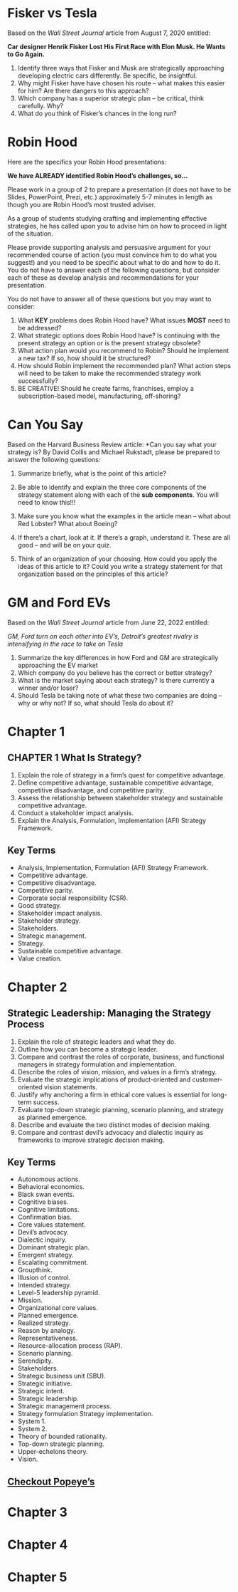 # Fisker vs Tesla

Based on the *Wall Street Journal* article from August 7, 2020 entitled:

**Car designer Henrik Fisker Lost His First Race with Elon Musk.  He Wants to Go Again.**

1. Identify three ways that Fisker and Musk are strategically approaching developing electric cars differently.   Be specific, be insightful.
2. Why might Fisker have have chosen his route – what makes this easier for him?  Are there dangers to this approach? 
3. Which company has a superior strategic plan – be critical, think carefully. Why? 
4. What do you think of Fisker's chances in the long run?


# Robin Hood

Here are the specifics your Robin Hood presentations:

**We have ALREADY identified Robin Hood's challenges, so...**

Please work in a group of 2 to prepare a presentation (it does not have to be Slides, PowerPoint, Prezi, etc.) approximately 5-7 minutes in length as though you are Robin Hood’s most trusted adviser.

As a group of students studying crafting and implementing effective strategies, he has called upon you to advise him on how to proceed in light of the situation. 
 
Please provide supporting analysis and persuasive argument for your recommended course of action (you must convince him to do what you suggest!) and you need to be specific about what to do and how to do it. You do not have to answer each of the following questions, but consider each of these as develop analysis and recommendations for your presentation.

You do not have to answer all of these questions but you may want to consider:

1. What **KEY** problems does Robin Hood have? What issues **MOST** need to be addressed?
3. What strategic options does Robin Hood have? Is continuing with the  present strategy an option or is the present strategy obsolete?
6. What action plan would you recommend to Robin?  Should he implement a new tax?  If so, how should it be structured?
7. How should Robin implement the recommended plan? What action steps  will need to be taken to make the recommended strategy work successfully?
8. BE CREATIVE!  Should he create farms, franchises, employ a subscription-based model, manufacturing, off-shoring?

# Can You Say

Based on the Harvard Business Review article: *Can you say what your strategy is? By David Collis and Michael Rukstadt, please be prepared to answer the following questions:

1. Summarize briefly, what is the point of this article?  
2. Be able to identify and explain the three core components of the strategy statement along with each of the **sub components**. You will need to know this!!!
3. Make sure you know what the examples in the article mean – what about Red Lobster? What about Boeing?

4. If there's a chart, look at it. If there's a graph, understand it. These are all good – and will be on your quiz. 

5. Think of an organization of your choosing.  How could you apply the ideas of this article to it? Could you write a strategy statement for that organization based on the principles of this article? 

# GM and Ford EVs

Based on the *Wall Street Journal* article from June 22, 2022 entitled:

*GM, Ford turn on each other into EV's,  Detroit's greatest rivalry is intensifying in the race to take on Tesla*

1. Summarize the key differences in how Ford and GM are strategically approaching the EV market
2.  Which company do you believe has the correct or better strategy? 
3. What is the market saying about each strategy? Is there currently a winner and/or loser?
4. Should Tesla be taking note of what these two companies are doing – why or why not? If so, what should Tesla do about it? 

# Chapter 1

## CHAPTER 1 What Is Strategy?

1. Explain the role of strategy in a firm’s quest for competitive advantage. 
2. Define competitive advantage, sustainable competitive advantage, competitive disadvantage, and competitive parity. 
3. Assess the relationship between stakeholder strategy and sustainable competitive advantage. 
4. Conduct a stakeholder impact analysis. 
5. Explain the Analysis, Formulation, Implementation (AFI) Strategy Framework.

## Key Terms

- Analysis, Implementation, Formulation (AFI) Strategy Framework. 
- Competitive advantage.
- Competitive disadvantage. 
- Competitive parity.
- Corporate social responsibility (CSR).
- Good strategy. 
- Stakeholder impact analysis.
- Stakeholder strategy.
- Stakeholders.
- Strategic management. 
- Strategy. 
- Sustainable competitive advantage.
- Value creation.



# Chapter 2

## Strategic Leadership: Managing the Strategy Process

1. Explain the role of strategic leaders and what they do. 
2. Outline how you can become a strategic leader. 
3. Compare and contrast the roles of corporate, business, and functional managers in strategy formulation and implementation. 
4. Describe the roles of vision, mission, and values in a firm’s strategy. 
5. Evaluate the strategic implications of product-oriented and customer-oriented vision statements.
6. Justify why anchoring a firm in ethical core values is essential for long-term success. 
7. Evaluate top-down strategic planning, scenario planning, and strategy as planned emergence. 
8. Describe and evaluate the two distinct modes of decision making. 
9. Compare and contrast devil’s advocacy and dialectic inquiry as frameworks to improve strategic decision making.

## Key Terms

- Autonomous actions.
- Behavioral economics.
- Black swan events. 
- Cognitive biases.
- Cognitive limitations. 
- Confirmation bias. 
- Core values statement.
- Devil’s advocacy.
- Dialectic inquiry. 
- Dominant strategic plan. 
- Emergent strategy. 
- Escalating commitment. 
- Groupthink. 
- Illusion of control. 
- Intended strategy. 
- Level-5 leadership pyramid.
- Mission. 
- Organizational core values.
- Planned emergence. 
- Realized strategy. 
- Reason by analogy. 
- Representativeness. 
- Resource-allocation process (RAP). 
- Scenario planning. 
- Serendipity. 
- Stakeholders. 
- Strategic business unit (SBU). 
- Strategic initiative. 
- Strategic intent. 
- Strategic leadership. 
- Strategic management process. 
- Strategy formulation Strategy implementation.
- System 1. 
- System 2. 
- Theory of bounded rationality. 
- Top-down strategic planning. 
- Upper-echelons theory. 
- Vision.

## [Checkout Popeye's](https://www.bizjournals.com/bizwomen/news/profiles-strategies/2015/05/inside-thepopeyes-turnaround-how-cheryl-bachelder.html?page=all)


# Chapter 3

# Chapter 4

# Chapter 5